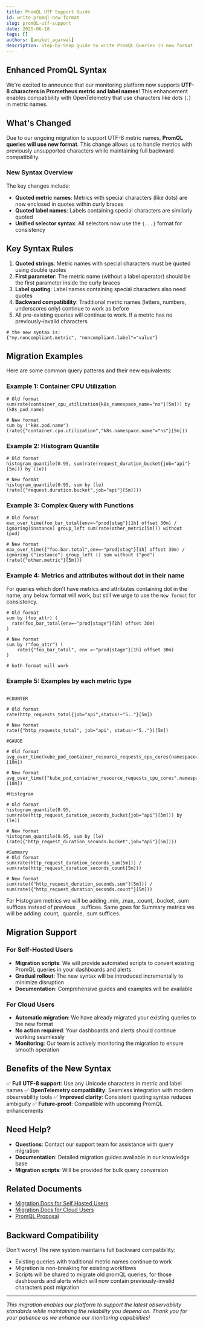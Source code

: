 ```yaml
---
title: PromQL UTF Support Guide
id: write-promql-new-format
slug: promQL-utf-support
date: 2025-06-18
tags: []
authors: [aniket_agarwal]
description: Step-by-Step guide to write PromQL Queries in new format
---
```


## Enhanced PromQL Syntax

We're excited to announce that our monitoring platform now supports **UTF-8 characters in Prometheus metric and label names**! This enhancement enables compatibility with OpenTelemetry that use characters like dots (`.`) in metric names.

## What's Changed

Due to our ongoing migration to support UTF-8 metric names, **PromQL queries will use new format**. This change allows us to handle metrics with previously unsupported characters while maintaining full backward compatibility.

### New Syntax Overview

The key changes include:
- **Quoted metric names**: Metrics with special characters (like dots) are now enclosed in quotes within curly braces
- **Quoted label names**: Labels containing special characters are similarly quoted
- **Unified selector syntax**: All selectors now use the `{...}` format for consistency

## Key Syntax Rules

1. **Quoted strings**: Metric names with special characters must be quoted using double quotes
2. **First parameter**: The metric name (without a label operator) should be the first parameter inside the curly braces
3. **Label quoting**: Label names containing special characters also need quotes
4. **Backward compatibility**: Traditional metric names (letters, numbers, underscores only) continue to work as before
5. All pre-existing queries will continue to work. If a metric has no previously-invalid characters

```promql
# the new syntax is:
{"my.noncompliant.metric", "noncompliant.label"="value"}
```

## Migration Examples

Here are some common query patterns and their new equivalents:

### Example 1: Container CPU Utilization
```promql
# Old format
sum(rate(container_cpu_utilization{k8s_namespace_name="ns"}[5m])) by (k8s_pod_name)

# New format
sum by ("k8s.pod.name") (rate({"container.cpu.utilization","k8s.namespace.name"="ns"}[5m]))
```

### Example 2: Histogram Quantile
```promql
# Old format
histogram_quantile(0.95, sum(rate(request_duration_bucket{job="api"}[5m])) by (le))

# New format
histogram_quantile(0.95, sum by (le) (rate({"request.duration.bucket",job="api"}[5m])))
```

### Example 3: Complex Query with Functions
```promql
# Old format
max_over_time(foo_bar_total{env=~"prod|stag"}[1h] offset 30m) / ignoring(instance) group_left sum(rate(other_metric[5m])) without (pod)

# New format
max_over_time({"foo.bar.total",env=~"prod|stag"}[1h] offset 30m) / ignoring ("instance") group_left () sum without ("pod") (rate({"other.metric"}[5m]))
```

### Example 4: Metrics and attributes without dot in their name

For queries which don't have metrics and attributes containing dot in the name, any below format will work, but still we urge to use the ```New format``` for consistency.

```promql
# Old format
sum by (foo_attr) (
  rate(foo_bar_total{env=~"prod|stage"}[1h] offset 30m)
)

# New format
sum by ("foo_attr") (
    rate({"foo_bar_total", env =~"prod|stage"}[1h] offset 30m)
)

# both format will work
```

### Example 5: Examples by each metric type
```promql

#COUNTER

# Old format
rate(http_requests_total{job="api",status!~"5.."}[5m])

# New format
rate({"http_requests_total", job="api", status!~"5.."})[5m])

#GAUGE

# Old format
avg_over_time(kube_pod_container_resource_requests_cpu_cores{namespace="prod"}[10m])

# New format
avg_over_time({"kube_pod_container_resource_requests_cpu_cores",namespace="prod"}[10m])

#Histogram

# Old format
histogram_quantile(0.95, sum(rate(http_request_duration_seconds_bucket{job="api"}[5m])) by (le))

# New format
histogram_quantile(0.95, sum by (le) (rate({"http_request_duration_seconds.bucket",job="api"}[5m])))

#Summary
# Old format
sum(rate(http_request_duration_seconds_sum[5m])) / sum(rate(http_request_duration_seconds_count[5m]))

# New format
sum(rate({"http_request_duration_seconds.sum"}[5m])) / sum(rate({"http_request_duration_seconds.count"}[5m]))

```

For Histogram metrics we will be adding .min, .max, .count, .bucket, .sum suffices instead of previous ```_``` suffices.
Same goes for Summary metrics we will be adding .count, .quantile, .sum suffices.


## Migration Support

### For Self-Hosted Users
- **Migration scripts**: We will provide automated scripts to convert existing PromQL queries in your dashboards and alerts
- **Gradual rollout**: The new syntax will be introduced incrementally to minimize disruption
- **Documentation**: Comprehensive guides and examples will be available

### For Cloud Users
- **Automatic migration**: We have already migrated your existing queries to the new format
- **No action required**: Your dashboards and alerts should continue working seamlessly
- **Monitoring**: Our team is actively monitoring the migration to ensure smooth operation

## Benefits of the New Syntax

✅ **Full UTF-8 support**: Use any Unicode characters in metric and label names
✅ **OpenTelemetry compatibility**: Seamless integration with modern observability tools
✅ **Improved clarity**: Consistent quoting syntax reduces ambiguity
✅ **Future-proof**: Compatible with upcoming PromQL enhancements

## Need Help?

- **Questions**: Contact our support team for assistance with query migration
- **Documentation**: Detailed migration guides available in our knowledge base
- **Migration scripts**: Will be provided for bulk query conversion

## Related Documents

- [Migration Docs for Self Hosted Users](http://signoz.io/guides/metrics-migration/)
- [Migration Docs for Cloud Users](https://signoz.io/guides/metrics-migration-cloud-users/)
- [PromQL Proposal](https://github.com/prometheus/proposals/blob/main/proposals/2023-08-21-utf8.md)

## Backward Compatibility

Don't worry! The new system maintains full backward compatibility:
- Existing queries with traditional metric names continue to work
- Migration is non-breaking for existing workflows
- Scripts will be shared to migrate old promQL queries, for those dashboards and alerts which will now contain previously-invalid characters post migration

---

*This migration enables our platform to support the latest observability standards while maintaining the reliability you depend on. Thank you for your patience as we enhance our monitoring capabilities!*